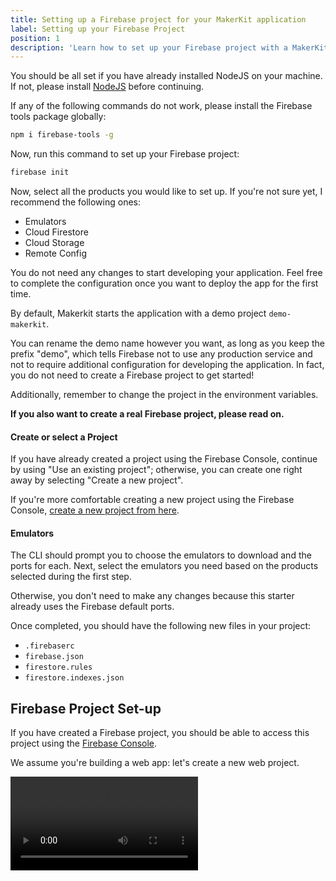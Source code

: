 ```yaml
---
title: Setting up a Firebase project for your MakerKit application
label: Setting up your Firebase Project
position: 1
description: 'Learn how to set up your Firebase project with a MakerKit application'
---
```


You should be all set if you have already installed NodeJS on your machine. If not, please install [NodeJS](https://nodejs.org) before continuing.

If any of the following commands do not work, please install the Firebase tools package globally:

```bash
npm i firebase-tools -g
```

Now, run this command to set up your Firebase project:

```bash
firebase init
```

Now, select all the products you would like to set up. If you're not sure yet, I recommend the following ones:
- Emulators
- Cloud Firestore
- Cloud Storage
- Remote Config

<Alert type='info'>
You do not need any changes to start developing your application. Feel free
to complete the configuration once you want to deploy the app for the first
time.
</Alert>

By default, Makerkit starts the application with a demo project
`demo-makerkit`.

You can rename the demo name however you want, as long as you keep the
prefix "demo", which tells Firebase not to use any production service and
not to require additional configuration for developing the application. In
fact, you do not need to create a Firebase project to get started!

Additionally, remember to change the project in the environment variables.

**If you also want to create a real Firebase project, please read on.**

#### Create or select a Project

If you have already created a project using the Firebase Console, continue by
using "Use an existing project"; otherwise, you can create one right away by
selecting "Create a new project".

If you're more comfortable creating a new project using the Firebase Console,
 [create a new project from here](https://console.firebase.google.com/).

#### Emulators

The CLI should prompt you to choose the emulators to download and the ports for each. Next, select the emulators you need based on the products selected during the first step.

Otherwise, you don't need to make any changes because this starter already uses the Firebase default ports.

Once completed, you should have the following new files in your project:
- `.firebaserc`
- `firebase.json`
- `firestore.rules`
- `firestore.indexes.json`

## Firebase Project Set-up

If you have created a Firebase project, you should be able to access this
project using the [Firebase Console](https://console.firebase.google.com/).

We assume you're building a web app: let's create a new web project.

<Video src='/assets/images/docs/create-web-app-firebase.mp4' />

### Copying the Firebase configuration in the environment file

After the previous step, you should be seeing the Firebase configuration
object.

We need to add this to your `.env.production` file, which will automatically
populate the project configuration file `~/.configuration`.

```bash
NEXT_PUBLIC_FIREBASE_API_KEY=
NEXT_PUBLIC_FIREBASE_AUTH_DOMAIN=
NEXT_PUBLIC_FIREBASE_PROJECT_ID=
NEXT_PUBLIC_FIREBASE_STORAGE_BUCKET=
NEXT_PUBLIC_FIREBASE_MESSAGING_SENDER_ID=
NEXT_PUBLIC_FIREBASE_APP_ID=
NEXT_PUBLIC_FIREBASE_MEASUREMENT_ID=
```

<Alert type='warn'>
Next.js bundles the environment variables prefixed with "NEXT_PUBLIC" with
your client-side code. It means that you should use these for non-secret values that need to be exposed.
</Alert>

### Auth Domain

To make sure that the authentication works correctly across the majority of browsers, please make sure the `NEXT_PUBLIC_FIREBASE_AUTH_DOMAIN` is set to your custom domain.

For example, if your app is hosted at `https://app.makerkit.dev`, the `NEXT_PUBLIC_FIREBASE_AUTH_DOMAIN` should be set to `app.makerkit.dev`.

**This is extremely important for the authentication to work correctly.**

### Getting the service account

You can find the service account by clicking on `Settings->Service Accounts`.
You should copy the text highlighted in the video below:

<Video src='/assets/images/docs/find-service-account.mp4' />

Afterward, you need to populate the relative environment variable:

```bash
SERVICE_ACCOUNT_CLIENT_EMAIL=
```

You could safely add it using the file of your staging account. If it's
 your production environment, please add it using the Vercel console instead (or any other service you use to
 deploy the project).

### Generating the Private Key

The private key is fundamental to running your app with Admin permissions on the
server side. From the same page, click on "Generate Private key".

You should see the modal below:

<Image
  width={'1368'}
  height={'1018'}
  src={'/assets/images/docs/generate-private-key.webp'}
  alt={'Generate Firebase Private Key'}
/>

Once you open the generated JSON file, copy the `private_key` property and place it in your CI or your environment file as long as you do not commit the environment file.

The environment variable to populate is `SERVICE_ACCOUNT_PRIVATE_KEY`:

```bash
SERVICE_ACCOUNT_PRIVATE_KEY=
```

The key looks like this:

```
-----BEGIN PRIVATE KEY-----
***************************
-----END PRIVATE KEY-------
```

If you enter the wrong key, you will not be able to sign in server-side. In short, it won't work.

<Alert type='warn'>
Do not commit the file if you add the private key to your local environment file
</Alert>

## Firestore

Now it's time to set up Firestore DB. From the main panel on the left-hand side of the Firebase Console, click on `Firestore Database`.

Once you click on the `Create Database` CTA, you will se a modal like in the
image below:

<Image
  width={'1810'}
  height={'1132'}
  src={'/assets/images/docs/create-firestore-db.webp'}
  alt={'Create Firestore DB'}
/>

Don't overthink what to choose: we use the default MakerKit Firestore
rules which use the production configuration by default.

### Location
The next step is to choose the Firestore Database's location.

Which option to choose here depends entirely on **where you think most of
your users come from**.

<Image
  width={'1724'}
  height={'1034'}
  src={'/assets/images/docs/firestore-location.webp'}
  alt={'Choose Firestore Location'}
/>

Be careful to the Firebase notice:

<Alert type='warn'>
After you've set this location, you cannot change it later. Also, this location setting will be the location for your default Cloud Storage bucket.
</Alert>

If you're not sure, think it through. You do not need this step to start
working on your app with the Emulators, so feel free to come back to this
later when you have made a decision.

### Firestore Indexes

If you are setting up Makerkit for the first time, remember to set up an
index for querying an invitation without knowing its organization.

You can do so using the following link (replace
"\[\[YOUR_PROJECT_ID\]\]" with your real project ID):

https://console.firebase.google.com/u/0/project/\[\[YOUR_PROJECT_ID\]\]/firestore/indexes/single-field?create_exemption=ClBwcm9qZWN0cy9zdG9yeWpveS00NmVlMy9kYXRhYmFzZXMvKGRlZ
mF1bHQpL2NvbGxlY3Rpb25Hcm91cHMvaW52aXRlcy9maWVsZHMvY29kZRACGggKBGNvZGUQAQ

## Firestore and Storage Security Rules

Finally, you are required to publish the security rules to the production project. 

You can do so by logging in to the Firebase Console and pasting the rules from the `firestore.rules` and `storage.rules` files in their respective sections.

You don't need to do this right away, but you will need to do it before you deploy your application to production.